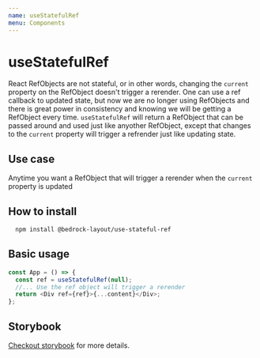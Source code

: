 ```yaml
---
name: useStatefulRef
menu: Components
---
```


# useStatefulRef

React RefObjects are not stateful, or in other words, changing the `current` property on the RefObject doesn't trigger a rerender.
One can use a ref callback to updated state, but now we are no longer using RefObjects and there is great power in consistency and knowing we will be getting a
RefObject every time. `useStatefulRef` will return a RefObject that can be passed around and used just like anyother RefObject, except that changes to the `current`
property will trigger a refrender just like updating state.

## Use case

Anytime you want a RefObject that will trigger a rerender when the `current` property is updated

## How to install

```bash
  npm install @bedrock-layout/use-stateful-ref
```

## Basic usage

```javascript
const App = () => {
  const ref = useStatefulRef(null);
  //... Use the ref object will trigger a rerender
  return <Div ref={ref}>{...content}</Div>;
};
```

## Storybook

[Checkout storybook](https://storybook.bedrock-layout.dev/?path=/story/usestatefulref--basic) for more details.
